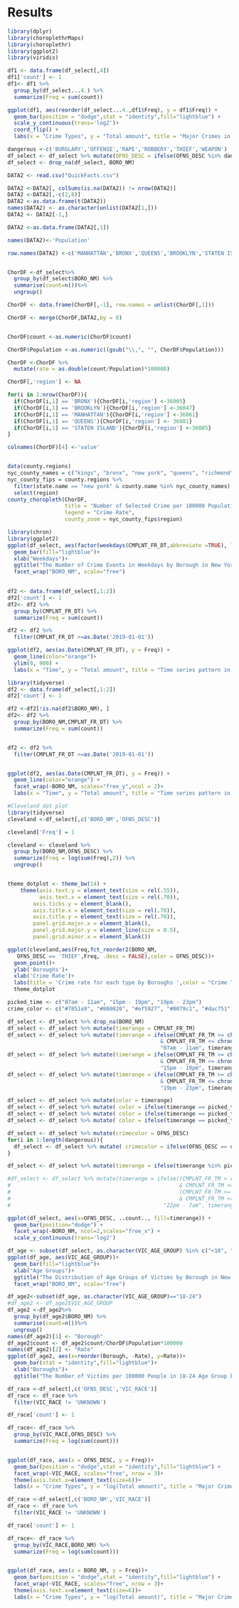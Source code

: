 # Results
```r
library(dplyr)
library(choroplethrMaps)
library(choroplethr)
library(ggplot2)
library(viridis)
```

```r
df1 <- data.frame(df_select[,4])
df1['count'] <- 1
df1<- df1 %>%
  group_by(df_select...4.) %>%
  summarize(Freq = sum(count))

ggplot(df1, aes(reorder(df_select...4.,df1$Freq), y = df1$Freq)) +
  geom_bar(position = "dodge",stat = "identity",fill="lightblue") +
  scale_y_continuous(trans='log2')+
  coord_flip() +
  labs(x = "Crime Types", y = "Total amount", title = "Major Crimes in NYC")

```

```r
dangerous <-c('BURGLARY','OFFENSE','RAPE','ROBBERY','THIEF','WEAPON')
df_select <- df_select %>% mutate(OFNS_DESC = ifelse(OFNS_DESC %in% dangerous, OFNS_DESC, NA)) %>% drop_na(OFNS_DESC)
df_select <- drop_na(df_select, BORO_NM)

```

```r

DATA2 <- read.csv("QuickFacts.csv")

DATA2 <-DATA2[, colSums(is.na(DATA2)) != nrow(DATA2)]
DATA2 <-DATA2[,-c(2,8)]
DATA2 <-as.data.frame(t(DATA2))
names(DATA2) <- as.character(unlist(DATA2[1,]))
DATA2 <- DATA2[-1,]

DATA2 <-as.data.frame(DATA2[,1])

names(DATA2)<-'Population'

row.names(DATA2) <-c('MANHATTAN','BRONX','QUEENS','BROOKLYN','STATEN ISLAND')


ChorDF <-df_select%>%
  group_by(df_select$BORO_NM) %>%
  summarise(count=n())%>%
  ungroup()

ChorDF <- data.frame(ChorDF[,-1], row.names = unlist(ChorDF[,1]))

ChorDF <- merge(ChorDF,DATA2,by = 0)


ChorDF$count <-as.numeric(ChorDF$count)

ChorDF$Population <-as.numeric((gsub("\\,", "", ChorDF$Population)))

ChorDF <-ChorDF %>%
  mutate(rate = as.double(count/Population)*100000)

ChorDF[,'region'] <- NA

for(i in 1:nrow(ChorDF)){
  if(ChorDF[i,1] == 'BRONX'){ChorDF[i,'region'] <-36005}
  if(ChorDF[i,1] == 'BROOKLYN'){ChorDF[i,'region'] <-36047}
  if(ChorDF[i,1] == 'MANHATTAN'){ChorDF[i,'region'] <-36061}
  if(ChorDF[i,1] == 'QUEENS'){ChorDF[i,'region'] <-	36081}
  if(ChorDF[i,1] == 'STATEN ISLAND'){ChorDF[i,'region'] <-36085}
}

colnames(ChorDF)[4] <-'value'


data(county.regions)
nyc_county_names = c("kings", "bronx", "new york", "queens", "richmond")
nyc_county_fips = county.regions %>%
  filter(state.name == "new york" & county.name %in% nyc_county_names) %>%
  select(region)
county_choropleth(ChorDF,
                  title = "Number of Selected Crime per 100000 Population for Five Borough",
                  legend = "Crime Rate",
                  county_zoom = nyc_county_fips$region)
``` 


```r

library(chron)
library(ggplot2)
ggplot(df_select, aes(factor(weekdays(CMPLNT_FR_DT,abbreviate =TRUE), levels=c("Mon", "Tue", "Wed", "Thu", "Fri", "Sat", "Sun"))))+
  geom_bar(fill="lightblue")+
  xlab("Weekdays")+
  ggtitle("The Number of Crime Events in Weekdays by Borough in New York City")+
  facet_wrap("BORO_NM", scale="free")
  

```

```r
df2 <- data.frame(df_select[,1:2])
df2['count'] <- 1
df2<- df2 %>%
  group_by(CMPLNT_FR_DT) %>%
  summarize(Freq = sum(count))

df2 <- df2 %>%
  filter(CMPLNT_FR_DT >=as.Date('2019-01-01'))

ggplot(df2, aes(as.Date(CMPLNT_FR_DT), y = Freq)) +
  geom_line(color="orange")+ 
  ylim(0, 900) +
  labs(x = "Time", y = "Total amount", title = "Time series pattern in 2019")

```



```r
library(tidyverse)
df2 <- data.frame(df_select[,1:2])
df2['count'] <- 1

df2 <-df2[!is.na(df2$BORO_NM), ]
df2<- df2 %>%
  group_by(BORO_NM,CMPLNT_FR_DT) %>%
  summarize(Freq = sum(count))


df2 <- df2 %>%
  filter(CMPLNT_FR_DT >=as.Date('2019-01-01'))


ggplot(df2, aes(as.Date(CMPLNT_FR_DT), y = Freq)) +
  geom_line(color="orange") + 
  facet_wrap(~BORO_NM, scales="free_y",ncol = 2)+
  labs(x = "Time", y = "Total amount", title = "Time series pattern in 2019 in different boroughs")


```


```r
#Cleveland dot plot
library(tidyverse)
cleveland <-df_select[,c('BORO_NM','OFNS_DESC')]

cleveland['Freq'] = 1

cleveland <- cleveland %>%
  group_by(BORO_NM,OFNS_DESC) %>%
  summarize(Freq = log(sum(Freq),2)) %>%
  ungroup()


theme_dotplot <- theme_bw(14) +
    theme(axis.text.y = element_text(size = rel(.55)),
          axis.text.x = element_text(size = rel(.70)),
        axis.ticks.y = element_blank(),
        axis.title.x = element_text(size = rel(.70)),
        axis.title.y = element_text(size = rel(.70)),
        panel.grid.major.x = element_blank(),
        panel.grid.major.y = element_line(size = 0.5),
        panel.grid.minor.x = element_blank())

ggplot(cleveland,aes(Freq,fct_reorder2(BORO_NM,
   OFNS_DESC == 'THIEF',Freq, .desc = FALSE),color = OFNS_DESC))+
  geom_point()+
  ylab('Boroughs')+
  xlab('Crime Rate')+
  labs(title = 'Crime rate for each type by Boroughs ',color = "Crime Type")+
  theme_dotplot
```


```r
picked_time <- c("07am - 11am", "15pm - 19pm", "19pm - 23pm")
crime_color <- c("#7851a9", "#800020", "#ef5927", "#0079c1", "#dac751", "#133a30")

df_select <- df_select %>% drop_na(BORO_NM)
df_select <- df_select %>% mutate(timerange = CMPLNT_FR_TM)
df_select <- df_select %>% mutate(timerange = ifelse(CMPLNT_FR_TM >= chron(times="07:00:00") 
                                                & CMPLNT_FR_TM <= chron(times="11:00:00"),
                                                "07am - 11am", timerange) )
df_select <- df_select %>% mutate(timerange = ifelse(CMPLNT_FR_TM >= chron(times="15:00:00") 
                                                & CMPLNT_FR_TM <= chron(times="19:00:00"),
                                                "15pm - 19pm", timerange) )
df_select <- df_select %>% mutate(timerange = ifelse(CMPLNT_FR_TM >= chron(times="19:00:00") 
                                                & CMPLNT_FR_TM <= chron(times="23:00:00"),
                                                "19pm - 23pm", timerange) )

df_select <- df_select %>% mutate(color = timerange)
df_select <- df_select %>% mutate( color = ifelse(timerange == picked_time[1], "red", color) )
df_select <- df_select %>% mutate( color = ifelse(timerange == picked_time[2], "green", color) )
df_select <- df_select %>% mutate( color = ifelse(timerange == picked_time[3], "blue", color) )

df_select <- df_select %>% mutate(crimecolor = OFNS_DESC)
for(i in 1:length(dangerous)){
  df_select <- df_select %>% mutate( crimecolor = ifelse(OFNS_DESC == dangerous[i], crime_color[i], crimecolor) )   
}

df_select <- df_select %>% mutate(timerange = ifelse(timerange %in% picked_time, timerange, NA)) %>% drop_na(timerange)

#df_select <- df_select %>% mutate(timerange = ifelse((CMPLNT_FR_TM > chron(times="22:00:00") 
#                                                     & CMPLNT_FR_TM <= chron(times="23:59:59")) |
#                                                     (CMPLNT_FR_TM >= chron(times="00:00:00")
#                                                     & CMPLNT_FR_TM <= chron(times="07:00:00")),
#                                                "22pm - 7am", timerange) )
```

```r
ggplot(df_select, aes(x=OFNS_DESC, ..count.., fill=timerange)) + 
  geom_bar(position="dodge") + 
  facet_wrap(~BORO_NM, ncol=2,scales="free_x") + 
  scale_y_continuous(trans='log2') 
```





```r
df_age <- subset(df_select, as.character(VIC_AGE_GROUP) %in% c("<18", "18-24", "25-44", "45-64","65+") )
ggplot(df_age, aes(VIC_AGE_GROUP))+
  geom_bar(fill="lightblue")+
  xlab("Age Groups")+
  ggtitle("The Distribution of Age Groups of Victims by Borough in New York City")+
  facet_wrap("BORO_NM", scale="free")
```

```r
df_age2<-subset(df_age, as.character(VIC_AGE_GROUP)=="18-24")
#df_age2 <- df_age2$VIC_AGE_GROUP
df_age2 <-df_age2%>%
  group_by(df_age2$BORO_NM) %>%
  summarise(count=n())%>%
  ungroup()
names(df_age2)[1] <- "Borough"
df_age2$count <- df_age2$count/ChorDF$Population*100000
names(df_age2)[2] <- "Rate"
ggplot(df_age2, aes(x=reorder(Borough, -Rate), y=Rate))+
  geom_bar(stat = "identity",fill="lightblue")+
  xlab("Boroughs")+
  ggtitle("The Number of Victims per 100000 People in 18-24 Age Group by Borough in New York City")
```

```r
df_race <-df_select[,c('OFNS_DESC','VIC_RACE')]
df_race <- df_race %>%
  filter(VIC_RACE != 'UNKNOWN')

df_race['count'] <- 1

df_race<- df_race %>%
  group_by(VIC_RACE,OFNS_DESC) %>%
  summarize(Freq = log(sum(count)))


ggplot(df_race, aes(x = OFNS_DESC, y = Freq))+
  geom_bar(position = "dodge",stat = "identity",fill="lightblue") +
  facet_wrap(~VIC_RACE, scales="free", nrow = 3)+
  theme(axis.text.x=element_text(size=6))+
  labs(x = "Crime Types", y = "log(Total amount)", title = "Major Crimes faced by different races in NYC")
```



```r
df_race <-df_select[,c('BORO_NM','VIC_RACE')]
df_race <- df_race %>%
  filter(VIC_RACE != 'UNKNOWN')

df_race['count'] <- 1

df_race<- df_race %>%
  group_by(VIC_RACE,BORO_NM) %>%
  summarize(Freq = log(sum(count)))


ggplot(df_race, aes(x = BORO_NM, y = Freq))+
  geom_bar(position = "dodge",stat = "identity",fill="lightblue") +
  facet_wrap(~VIC_RACE, scales="free", nrow = 3)+
  theme(axis.text.x=element_text(size=6))+
  labs(x = "Crime Types", y = "log(Total amount)", title = "Major Crimes faced by different races in NYC")
```

